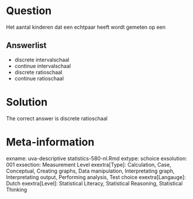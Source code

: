 Question
========

Het aantal kinderen dat een echtpaar heeft wordt gemeten op een

Answerlist
----------
* discrete intervalschaal
* continue intervalschaal
* discrete ratioschaal
* continue ratioschaal

Solution
========

The correct answer is  discrete ratioschaal

Meta-information
================
exname: uva-descriptive statistics-580-nl.Rmd
extype: schoice
exsolution: 001
exsection: Measurement Level
exextra[Type]: Calculation, Case, Conceptual, Creating graphs, Data manipulation, Interpretating graph, Interpretating output, Performing analysis, Test choice
exextra[Langauge]: Dutch
exextra[Level]: Statistical Literacy, Statistical Reasoning, Statistical Thinking
